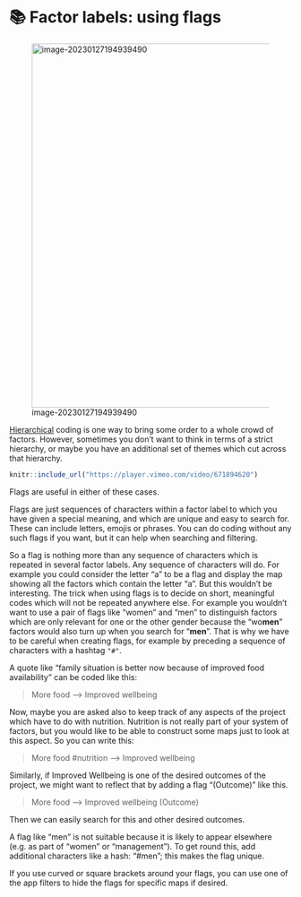 # 📚 Factor labels: using flags{#xflags}

![image-20230127194939490](_assets/image-20230127194939490.png){width=650}

[Hierarchical](#xhierarchical-coding) coding is one way to bring some order to a whole crowd of factors. However, sometimes you don't want to think in terms of a strict hierarchy, or maybe you have an additional set of themes which cut across that hierarchy.

````r
knitr::include_url("https://player.vimeo.com/video/671894620")

````

Flags are useful in either of these cases.

Flags are just sequences of characters within a factor label to which you have given a special meaning, and which are unique and easy to search for. These can include letters, emojis or phrases. You can do coding without any such flags if you want, but it can help when searching and filtering.

So a flag is nothing more than any sequence of characters which is repeated in several factor labels. Any sequence of characters will do. For example you could consider the letter "a" to be a flag and display the map showing all the factors which contain the letter "a". But this wouldn't be interesting.  The trick when using flags is to decide on short, meaningful codes which will not be repeated anywhere else. For example you wouldn't want to use a pair of flags like "women" and "men" to distinguish factors which are only relevant for one or the other gender because the "wo**men**" factors would also turn up when you search for "**men**". That is why we have to be careful when creating flags, for example by preceding a sequence of characters with a hashtag `"#"`. 

A quote like “family situation is better now because of improved food availability” can be coded like this:

> More food --> Improved wellbeing

Now, maybe you are asked also to keep track of any aspects of the project which have to do with nutrition. Nutrition is not really part of your system of factors, but you would like to be able to construct some maps just to look at this aspect. So you can write this:

> More food #nutrition --> Improved wellbeing  

Similarly,  if Improved Wellbeing is one of the desired outcomes of the project, we might want to reflect that by adding a flag "(Outcome)" like this.

> More food --> Improved wellbeing (Outcome)

Then we can easily search for this and other desired outcomes.  

A flag like “men” is not suitable because it is likely to appear elsewhere (e.g. as part of “women” or “management”). To get round this, add additional characters like a hash: “#men”; this makes the flag unique.

If you use curved or square brackets around your flags, you can use one of the app filters to hide the flags for specific maps if desired.

